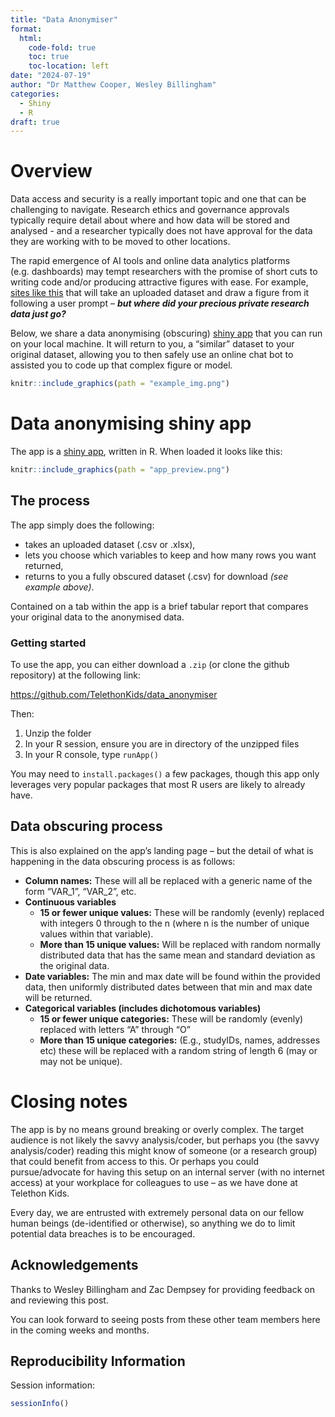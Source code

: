 ```yaml
---
title: "Data Anonymiser"
format:
  html:
    code-fold: true
    toc: true
    toc-location: left
date: "2024-07-19"
author: "Dr Matthew Cooper, Wesley Billingham"
categories:
  - Shiny
  - R
draft: true
---
```


# Overview

Data access and security is a really important topic and one that can be challenging to navigate. Research ethics and governance approvals typically require detail about where and how data will be stored and analysed - and a researcher typically does not have approval for the data they are working with to be moved to other locations.

The rapid emergence of AI tools and online data analytics platforms (e.g. dashboards) may tempt researchers with the promise of short cuts to writing code and/or producing attractive figures with ease. For example, [sites like this](https://www.graphmaker.ai/) that will take an uploaded dataset and draw a figure from it following a user prompt – ***but where did your precious private research data just go?***

Below, we share a data anonymising (obscuring) [shiny app](https://shiny.posit.co/) that you can run on your local machine. It will return to you, a "similar" dataset to your original dataset, allowing you to then safely use an online chat bot to assisted you to code up that complex figure or model.

```r
knitr::include_graphics(path = "example_img.png")
```

# Data anonymising shiny app

The app is a [shiny app](https://shiny.posit.co/), written in R. When loaded it looks like this:

```r
knitr::include_graphics(path = "app_preview.png")
```

## The process

The app simply does the following:

-   takes an uploaded dataset (.csv or .xlsx),
-   lets you choose which variables to keep and how many rows you want returned,
-   returns to you a fully obscured dataset (.csv) for download *(see example above)*.

Contained on a tab within the app is a brief tabular report that compares your original data to the anonymised data.

### Getting started

To use the app, you can either download a `.zip` (or clone the github repository) at the following link:

<https://github.com/TelethonKids/data_anonymiser>

Then:

1.  Unzip the folder
2.  In your R session, ensure you are in directory of the unzipped files
3.  In your R console, type `runApp()`

You may need to `install.packages()` a few packages, though this app only leverages very popular packages that most R users are likely to already have.

## Data obscuring process

This is also explained on the app's landing page – but the detail of what is happening in the data obscuring process is as follows:

-   **Column names:** These will all be replaced with a generic name of the form “VAR_1”, “VAR_2”, etc.
-   **Continuous variables**
    -   **15 or fewer unique values:** These will be randomly (evenly) replaced with integers 0 through to the n (where n is the number of unique values within that variable).
    -   **More than 15 unique values:** Will be replaced with random normally distributed data that has the same mean and standard deviation as the original data.
-   **Date variables:** The min and max date will be found within the provided data, then uniformly distributed dates between that min and max date will be returned.
-   **Categorical variables (includes dichotomous variables)**
    -   **15 or fewer unique categories:** These will be randomly (evenly) replaced with letters “A” through "O"
    -   **More than 15 unique categories:** (E.g., studyIDs, names, addresses etc) these will be replaced with a random string of length 6 (may or may not be unique).

# Closing notes

The app is by no means ground breaking or overly complex. The target audience is not likely the savvy analysis/coder, but perhaps you (the savvy analysis/coder) reading this might know of someone (or a research group) that could benefit from access to this. Or perhaps you could pursue/advocate for having this setup on an internal server (with no internet access) at your workplace for colleagues to use – as we have done at Telethon Kids.

Every day, we are entrusted with extremely personal data on our fellow human beings (de-identified or otherwise), so anything we do to limit potential data breaches is to be encouraged.

## Acknowledgements

Thanks to Wesley Billingham and Zac Dempsey for providing feedback on and reviewing this post.

You can look forward to seeing posts from these other team members here in the coming weeks and months.

## Reproducibility Information

Session information:

```r
sessionInfo()
```
